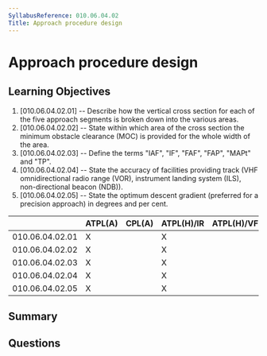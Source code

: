 ```yaml
---
SyllabusReference: 010.06.04.02
Title: Approach procedure design
---
```


# Approach procedure design

## Learning Objectives

1. [010.06.04.02.01] -- Describe how the vertical cross section for each of the
   five approach segments is broken down into the various areas.
2. [010.06.04.02.02] -- State within which area of the cross section the minimum
   obstacle clearance (MOC) is provided for the whole width of the area.
3. [010.06.04.02.03] -- Define the terms "IAF", "IF", "FAF", "FAP", "MAPt" and
   "TP".
4. [010.06.04.02.04] -- State the accuracy of facilities providing track (VHF
   omnidirectional radio range (VOR), instrument landing system (ILS),
   non-directional beacon (NDB)).
5. [010.06.04.02.05] -- State the optimum descent gradient (preferred for a
   precision approach) in degrees and per cent.

|                 | ATPL(A) | CPL(A) | ATPL(H)/IR | ATPL(H)/VFR | CPL(H) | IR  | CBIR(A) |
| --------------- | ------- | ------ | ---------- | ----------- | ------ | --- | ------- |
| 010.06.04.02.01 | X       |        | X          |             |        | X   | X       |
| 010.06.04.02.02 | X       |        | X          |             |        | X   | X       |
| 010.06.04.02.03 | X       |        | X          |             |        | X   | X       |
| 010.06.04.02.04 | X       |        | X          |             |        | X   | X       |
| 010.06.04.02.05 | X       |        | X          |             |        | X   | X       |

## Summary

## Questions
